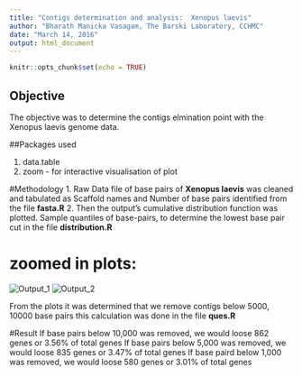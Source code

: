 ```yaml
---
title: "Contigs determination and analysis:  Xenopus laevis"
author: "Bharath Manicka Vasagam, The Barski Laboratory, CCHMC"
date: "March 14, 2016"
output: html_document
---
```


```r
knitr::opts_chunk$set(echo = TRUE)
```

## Objective
  The objective was to determine the contigs elmination point with the Xenopus laevis genome data.

##Packages used

1. data.table
2. zoom - for interactive visualisation of plot

#Methodology
  1. Raw Data file of base pairs of **Xenopus laevis** was cleaned and tabulated as Scaffold names and Number of base pairs identified from the file **fasta.R**
  2. Then the output's cumulative distribution function was plotted. Sample quantiles of base-pairs, to determine the lowest base pair cut in the file **distribution.R**
  
# zoomed in plots:
![Output_1](C:\Users\MANN6A\Desktop\First\output1.png)
![Output_2](C:\Users\MANN6A\Desktop\First\output2.png)



From the plots it was determined that we remove contigs below 5000, 10000 base pairs this calculation was done in the file **ques.R**


#Result
  If base pairs below 10,000 was removed, we would loose 862 genes or 3.56% of total genes
  If base pairs below 5,000 was removed, we would loose 835 genes or 3.47% of total genes
  If base paird below 1,000 was removed, we would loose 580 genes or 3.01% of total genes
